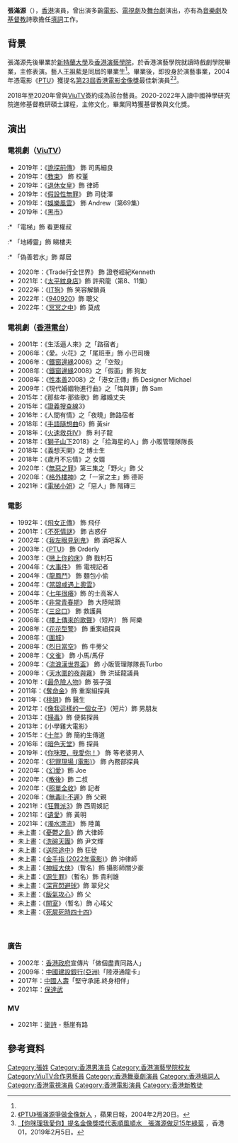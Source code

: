 {{藝人
| 姓名     = 張滿源
| 類型     = 男演員
| 圖片     =
| 圖片簡介 =
| 羅馬拼音 = Cheung Moon Yuen
| 英文名   = Kenneth Cheung
| 暱稱     = 
| 國籍     = {{CNHK}}
| 籍貫     = 
| 出生日期 = <!--{{birth date and age|19XX|X|XX}}-->
| 出生地點 = <!--{{HKG-19XX}}-->
| 職業     = [[演員|演員]]、[[填詞#填詞人|填詞]]
| 語言     = 粵語、英語
| 教育程度 = 大學
| 母校     =
| 宗教信仰 = 基督教
| 配偶     = 
| 活躍年代 = 2001年至今
| imdb     = 2649417
}}

'''張滿源'''（{{lang-en|'''Cheung Moon Yuen Kenneth'''}}），[[香港|香港]]演員，曾出演多齣[[電影|電影]]、[[電視劇|電視劇]]及[[舞台劇|舞台劇]]演出，亦有為[[音樂劇|音樂劇]]及[[基督教|基督教]]詩歌擔任[[填詞|填詞]]工作。

==背景==
張滿源先後畢業於[[新特蘭大學|新特蘭大學]]及[[香港演藝學院|香港演藝學院]]，於香港演藝學院就讀時戲劇學院畢業，主修表演。藝人[[王祖藍|王祖藍]]是同屆的畢業生<ref name="hk01"/>。畢業後，即投身於演藝事業，2004年憑電影《[[PTU_(電影)|PTU]]》獲提名[[第23屆香港電影金像獎|第23屆香港電影金像獎]]最佳新演員<ref>[https://hk.entertainment.appledaily.com/entertainment/daily/article/20040220/3867997 《PTU》張滿源爭做金像新人] {{Wayback|url=https://hk.entertainment.appledaily.com/entertainment/daily/article/20040220/3867997 |date=20200709222715 }}，蘋果日報，2004年2月20日。</ref><ref name="hk01">[https://www.hk01.com/%E5%8D%B3%E6%99%82%E5%A8%9B%E6%A8%82/291706/%E4%BD%A0%E5%92%AA%E7%90%86%E6%88%91%E6%84%9B%E4%BD%A0-%E6%8F%90%E5%90%8D%E9%87%91%E5%83%8F%E7%8D%8E%E5%94%94%E4%BB%A3%E8%A1%A8%E9%A0%86%E9%A2%A8%E9%A0%86%E6%B0%B4-%E5%BC%B5%E6%BB%BF%E6%BA%90%E5%81%9A%E8%B6%B315%E5%B9%B4%E7%B6%A0%E8%91%89 【你咪理我愛你】提名金像獎唔代表順風順水　張滿源做足15年綠葉] {{Wayback|url=https://www.hk01.com/%E5%8D%B3%E6%99%82%E5%A8%9B%E6%A8%82/291706/%E4%BD%A0%E5%92%AA%E7%90%86%E6%88%91%E6%84%9B%E4%BD%A0-%E6%8F%90%E5%90%8D%E9%87%91%E5%83%8F%E7%8D%8E%E5%94%94%E4%BB%A3%E8%A1%A8%E9%A0%86%E9%A2%A8%E9%A0%86%E6%B0%B4-%E5%BC%B5%E6%BB%BF%E6%BA%90%E5%81%9A%E8%B6%B315%E5%B9%B4%E7%B6%A0%E8%91%89 |date=20200708154235 }}，香港01，2019年2月5日。</ref>。

2018年至2020年曾與[[ViuTV|ViuTV]]簽約成為該台藝員。2020-2022年入讀中國神學研究院進修基督教研碩士課程，主修文化，畢業同時獲基督教與文化獎。

== 演出 ==
=== 電視劇（[[ViuTV|ViuTV]]） ===
* 2019年：《[[詭探前傳|詭探前傳]]》 飾 司馬細良
* 2019年：《[[教束|教束]]》 飾 校董
* 2019年：《[[退休女皇|退休女皇]]》飾 律師
* 2019年：《[[假設性無罪|假設性無罪]]》 飾 司徒澤
* 2019年：《[[娛樂風雲|娛樂風雲]]》 飾 Andrew（第69集）
* 2019年：《[[黑市_(電視劇)|黑市]]》 
:* 「電梯」飾 看更權叔
:* 「地縛靈」飾 睇樓夫
:* 「偽善若水」飾 鄰居
* 2020年：《Trade行全世界》 飾 證卷經紀Kenneth
* 2021年：《[[太平紋身店|太平紋身店]]》飾 許飛龍（第8、11集）
* 2022年：《[[IT狗|IT狗]]》飾 笑容解鎖員
* 2022年：《[[940920|940920]]》飾 聰父
* 2022年：《[[冥冥之中|冥冥之中]]》飾 莫成

=== 電視劇（[[香港電台|香港電台]]） ===
* 2001年：《生活逼人來》之「路宿者」
* 2006年：《愛。火花》之「尾班車」飾 小巴司機
* 2006年：《[[鐵窗邊緣|鐵窗邊緣]]2006》之「空殼」
* 2008年：《[[鐵窗邊緣|鐵窗邊緣]]2008》之「假面」飾 狗友
* 2008年：《[[性本善|性本善]]2008》之「港女正傳」飾 Designer Michael
* 2009年：《現代婚姻物進行曲》之「悔與罪」飾 Sam
* 2015年：《那些年‧那些歌》飾 離婚丈夫
* 2015年：《[[證義搜查線|證義搜查線]]3》
* 2016年：《人間有情》之「夜曉」飾路宿者
* 2018年：《[[手語隨想曲|手語隨想曲]]6》飾 黃sir
* 2018年：《[[火速救兵|火速救兵]]IV》 飾 利子龍
* 2018年：《[[獅子山下|獅子山下]]2018》之「拾海星的人」飾 小販管理隊隊長
* 2018年：《義想天開》之 博士生
* 2018年：《歲月不忘情》之 女婿
* 2020年：《[[無惡之罪|無惡之罪]]》第三集之「野火」飾 父
* 2020年：《[[格外樓神|格外樓神]]》之「一家之主」飾 德哥
* 2021年：《[[電梯小姐|電梯小姐]]》之「惡人」飾 階磚三<br />

=== 電影 ===
* 1992年：《[[飛女正傳|飛女正傳]]》 飾 飛仔
* 2001年：《[[不死情謎|不死情謎]]》 飾 古惑仔
* 2002年：《[[我左眼見到鬼|我左眼見到鬼]]》 飾 酒吧客人
* 2003年：《[[PTU_(電影)|PTU]]》 飾 Orderly
* 2003年：《[[戀上你的床|戀上你的床]]》飾 戥村石
* 2004年：《[[大事件|大事件]]》 飾 電視記者
* 2004年：《[[龍鳳鬥|龍鳳鬥]]》 飾 麵包小偷
* 2004年：《[[當碧咸遇上奧雲|當碧咸遇上奧雲]]》
* 2004年：《[[七年很癢|七年很癢]]》飾 的士高客人
* 2005年：《[[非常青春期|非常青春期]]》 飾 大陸賊頭
* 2005年：《[[三岔口|三岔口]]》 飾 救護員
* 2006年：《[[樓上傳來的歌聲|樓上傳來的歌聲]]》（短片） 飾 阿樂
* 2008年：《[[花花型警|花花型警]]》 飾 重案組探員
* 2008年：《[[圍城|圍城]]》
* 2008年：《[[烈日當空|烈日當空]]》 飾 牛蒡父
* 2008年：《[[文雀_(電影)|文雀]]》 飾 小馬/馬仔
* 2009年：《[[流浪漢世界盃|流浪漢世界盃]]》 飾 小販管理隊隊長Turbo
* 2009年：《[[天水圍的夜與霧|天水圍的夜與霧]]》 飾 洪延龍議員
* 2010年：《[[最危險人物|最危險人物]]》飾 張子强
* 2011年：《[[奪命金|奪命金]]》飾 重案組探員
* 2011年：《[[桃姐|桃姐]]》飾 醫生
* 2012年：《[[像我這樣的一個女子|像我這樣的一個女子]]》（短片）飾 男朋友
* 2013年：《[[掃毒|掃毒]]》飾 便裝探員
* 2013年：《小學雞大電影》
* 2015年：《[[十年_(電影)|十年]]》飾 簡約生傳道
* 2016年：《[[暗色天堂|暗色天堂]]》飾 探員
* 2019年：《[[你咪理，我愛你！|你咪理，我愛你！]]》 飾 等老婆男人
* 2020年：《[[犯罪現場_(電影)|犯罪現場 (電影)]]》 飾 內務部探員
* 2020年：《[[幻愛|幻愛]]》飾 Joe
* 2020年：《[[散後|散後]]》飾 二叔
* 2020年：《[[照單全收|照單全收]]》飾 記者
* 2020年：《[[無毒II-不遲|無毒II-不遲]]》飾 父親
* 2021年：《[[狂舞派3|狂舞派3]]》飾 西周娛記
* 2021年：《[[遺愛|遺愛]]》飾 黃明
* 2021年：《[[濁水漂流|濁水漂流]]》 飾 陸萬
* 未上畫：《[[憂鬱之島|憂鬱之島]]》飾 大律師
* 未上畫：《[[洗碗天團|洗碗天團]]》飾 尹文輝
* 未上畫：《[[送院途中|送院途中]]》飾 狂徒
* 未上畫：《[[金手指_(2022年電影)|金手指 (2022年電影)]]》飾 沖律師
* 未上畫：《[[神經大俠|神經大俠]]》（暫名）飾 攝影師關少豪
* 未上畫：《[[源生罪|源生罪]]》（暫名）飾 貴利雄
* 未上畫：《[[深宵閃避球|深宵閃避球]]》飾 翠兒父 
* 未上畫：《[[飯氣攻心|飯氣攻心]]》飾 父
* 未上畫：《[[闇室|闇室]]》（暫名）飾 心瑤父
* 未上畫：《[[死屍死時四十四|死屍死時四十四]]》
<br />

=== 廣告 ===
* 2002年：[[香港政府|香港政府]]宣傳片「做個盡責同路人」
* 2009年：[[中國建設銀行(亞洲)|中國建設銀行(亞洲)]]「陸港通龍卡」
* 2017年：[[中國人壽保險|中國人壽]]「堅守承諾.終身相伴」
* 2021年：[[保達武|保達武]]

=== MV ===
*2021年：[[衛詩|衛詩]] - 懸崖有路

== 參考資料 ==
{{reflist}}

<!--以下資料先消化後再放回合適位置，暫時隠藏。

[http://www.hkfaa.com/history/list_23.html] 第二十三屆香港電影金像獎

[http://hk.apple.nextmedia.com/entertainment/art/20040220/3867997]張滿源爭做電影新人（蘋果日報報導）

[https://www.hk01.com/%E5%8D%B3%E6%99%82%E5%A8%9B%E6%A8%82/291706/%E4%BD%A0%E5%92%AA%E7%90%86%E6%88%91%E6%84%9B%E4%BD%A0-%E6%8F%90%E5%90%8D%E9%87%91%E5%83%8F%E7%8D%8E%E5%94%94%E4%BB%A3%E8%A1%A8%E9%A0%86%E9%A2%A8%E9%A0%86%E6%B0%B4-%E5%BC%B5%E6%BB%BF%E6%BA%90%E5%81%9A%E8%B6%B315%E5%B9%B4%E7%B6%A0%E8%91%89]【你咪理我愛你】提名金像獎唔代表順風順水　張滿源做足15年綠葉（香港01報導）

[https://www.imdb.com/name/nm2649417/] 互聯網電影數據庫（IMDb）信息

[https://www.hk01.com/%E5%8D%B3%E6%99%82%E5%A8%9B%E6%A8%82/328943/%E8%A9%AD%E6%8E%A2%E5%89%8D%E5%82%B3-%E5%A4%9A%E5%B9%B4%E5%A5%BD%E5%8F%8B%E7%AB%9F%E6%98%AF%E4%BA%A1%E7%88%B6%E9%AC%BC%E9%AD%82-%E6%B8%B8%E5%AD%B8%E4%BF%AE%E8%A6%AA%E8%87%AA%E8%B6%85%E6%B8%A1%E5%A4%A7%E6%B4%BE%E6%B4%8B%E8%94%A5]【詭探前傳】多年好友竟是亡父鬼魂　游學修親自超渡大派洋蔥（香港01報導）

[https://app3.rthk.hk/press/upload_media/14593897570.pdf]第二十五屆香港舞台劇獎提名名單

[https://www.art-mate.net/group/database?name=%E5%BC%B5%E6%BB%BF%E6%BA%90&tab=archive]張滿源過去舞台劇演出。（互聯網 art-mate.net 記錄）-->

{{DEFAULTSORT:Cheung Moon Yuen}}
[[Category:張姓|Category:張姓]]
[[Category:香港男演员|Category:香港男演员]]
[[Category:香港演藝學院校友|Category:香港演藝學院校友]]
[[Category:ViuTV合作男藝員|Category:ViuTV合作男藝員]]
[[Category:香港舞臺劇演員|Category:香港舞臺劇演員]]
[[Category:香港填詞人|Category:香港填詞人]]
[[Category:香港電視演員|Category:香港電視演員]]
[[Category:香港電影演員|Category:香港電影演員]]
[[Category:香港新教徒|Category:香港新教徒]]